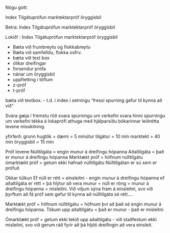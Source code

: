 
Nógu gott: 

Index 
Tilgátuprófun 
marktektarpróf 
öryggisbil 


Betra: 
Index 
Tilgátuprófun 
marktektarpróf 
öryggisbil 


Lokið! : 
Index 
Tilgátuprófun 
marktektarpróf 
öryggisbil 


- Bæta við frumbreytu og flokkabreytu 
- Bæta við samfelldu, flokka osfrv. 
- bæta við text box 
- ólíkar dreifingar 
- forsendur prófa 
- nánar um öryggisbil 
- uppfletting í töflum 
- z-próf 
- t-próf 

bæta við textbox. 
- t.d. í index í setningu "Þessi spurning gefur til kynna að við "


Svara gæja í fremstu röð 
svara spurningu um verkefni 
svara hinni spurningu um verkefni 
tékka á lokaprófi 
athuga með hjálparsíðu bókarinnar 
leiðrétta levene misskilning. 



yfirferð: 
grunn hugtök + dæmi = 5 mínútur 
tilgátur = 10 mín 
marktekt = 40 mín 
öryggisbil = 15 mín





Próf levene
Núlltilgáta = engin munur á dreifingu hópanna 
Aðaltilgáta = það er munur á dreifingu hópanna 
Marktækt próf = höfnum núlltilgátu 
ómarktækt próf = getum ekki hafnað núlltilgátu 
Núlltilgátan er sú sem er prófuð 

Okkar túlkun
Ef núll er rétt = einsleitni - engin munur á dreifingu hópanna 
ef aðaltilgáta er rétt = þá hlýtur að vera munur = núll er röng = munur á dreifingu hópanna = misleitni. 
Við viljum sýna fram á einsleitni, svo við þyrftum að fá próf sem gefur til kynna að núlltilgáta sé rétt.... 

Marktækt próf = höfnum núlltilgátu = höfnum því að það sé engin munur á dreifingu hópanna. Tökum upp aðaltilgátu = það er munur - það er misleitni 

Ómarktækt próf = getum ekki tekið upp aðaltilgátu - við staðfestum ekki misleitni, svo við gerum ráð fyrir að þá hljóti dreifingin að vera einsleit. 



